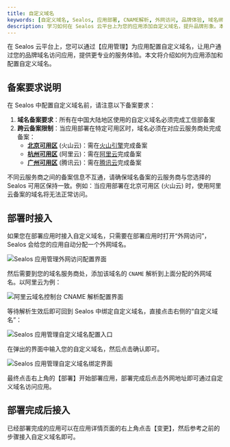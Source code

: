 ```yaml
---
title: 自定义域名
keywords: [自定义域名, Sealos, 应用部署, CNAME解析, 外网访问, 品牌体验, 域名绑定, 云平台]
description: 学习如何在 Sealos 云平台上为您的应用添加自定义域名，提升品牌形象。本指南涵盖部署时和部署后的域名设置流程，包括 CNAME 解析和外网访问配置。
---
```


在 Sealos 云平台上，您可以通过【应用管理】为应用配置自定义域名，让用户通过您的品牌域名访问应用，提供更专业的服务体验。本文将介绍如何为应用添加和配置自定义域名。

## 备案要求说明

在 Sealos 中配置自定义域名前，请注意以下备案要求：

1. **域名备案要求**：所有在中国大陆地区使用的自定义域名必须完成工信部备案
2. **跨云备案限制**：当应用部署在特定可用区时，域名必须在对应云服务商处完成备案：
   - **[北京可用区](https://bja.sealos.run)** (火山云)：需在[火山引擎](https://www.volcengine.com/)完成备案
   - **[杭州可用区](https://hzh.sealos.run)** (阿里云)：需在[阿里云](https://www.aliyun.com/)完成备案
   - **[广州可用区](https://gzg.sealos.run)** (腾讯云)：需在[腾讯云](https://cloud.tencent.com/)完成备案

不同云服务商之间的备案信息不互通，请确保域名备案的云服务商与您选择的 Sealos 可用区保持一致。例如：当应用部署在北京可用区 (火山云) 时，使用阿里云备案的域名将无法正常访问。


## 部署时接入

如果您在部署应用时接入自定义域名，只需要在部署应用时打开“外网访问”，Sealos 会给您的应用自动分配一个外网域名。

![Sealos 应用管理外网访问配置界面](./images/app-launchpad-domain.zh-cn.png)

然后需要到您的域名服务商处，添加该域名的 `CNAME` 解析到上面分配的外网域名。以阿里云为例：

![阿里云域名控制台 CNAME 解析配置界面](./images/aliyun-cname.zh-cn.png)

等待解析生效后即可回到 Sealos 中绑定自定义域名，直接点击右侧的“自定义域名”：

![Sealos 应用管理自定义域名配置入口](./images/app-launchpad-domain2.zh-cn.png)

在弹出的界面中输入您的自定义域名，然后点击确认即可。

![Sealos 应用管理自定义域名绑定界面](./images/app-launchpad-domain3.zh-cn.png)

最终点击右上角的【部署】开始部署应用，部署完成后点击外网地址即可通过自定义域名访问应用。

## 部署完成后接入

已经部署完成的应用可以在应用详情页面的右上角点击【变更】，然后参考之前的步骤接入自定义域名即可。